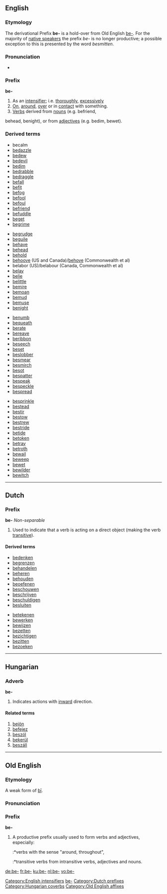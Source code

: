 {{see|be|Be|bè|bé|bê|bee|bée}}
{{wikipedia}}
==English==

===Etymology===
The derivational Prefix '''be-''' is a hold-over
from Old English [[be-#Old English|be-]]. For the majority of [[native speaker]]s the prefix ''be-'' is no longer productive; a possible exception to this is presented by the word ''besmitten''.

===Pronunciation===
* {{IPA|/bɪ/}}

===Prefix===
'''be-'''

# As an [[intensifier]]; i.e. [[thoroughly]], [[excessively]]
# [[on|On]], [[around]], [[over]] or in [[contact]] with something.
# [[verb|Verbs]] derived from [[nouns]] (e.g. befriend,
behead, benight), or from [[adjectives]] (e.g. bedim, bewet).

===Derived terms===
{{top4}}
*becalm
*[[bedazzle]]
*[[bedew]]
*[[bedevil]]
*[[bedim]]
*[[bedrabble]]
*[[bedraggle]]
*[[befall]]
*[[befit]]
*[[befog]]
*[[befool]]
*[[befoul]]
*[[befriend]]
*[[befuddle]]
*[[beget]]
*[[begrime]]
{{mid4}}
*[[begrudge]]
*[[beguile]]
*[[behave]]
*[[behead]]
*[[behold]]
*[[behoove]] (US and Canada)/[[behove]] (Commonwealth et al) 
*belabor (US)/belabour (Canada, Commonwealth et al)
*[[belay]]
*[[belie]]
*[[belittle]]
*[[bemire]]
*[[bemoan]]
*[[bemud]]
*[[bemuse]]
*[[benight]]
{{mid4}}
*[[benumb]]
*[[bequeath]]
*[[berate]]
*[[bereave]]
*[[beribbon]]
*[[beseech]]
*[[beset]]
*[[beslobber]]
*[[besmear]]
*[[besmirch]]
*[[besot]]
*[[bespatter]]
*[[bespeak]]
*[[bespeckle]]
*[[bespread]]
{{mid4}}
*[[besprinkle]]
*[[bestead]]
*[[bestir]]
*[[bestow]]
*[[bestrew]]
*[[bestride]]
*[[betide]]
*[[betoken]]
*[[betray]]
*[[betroth]]
*[[bewail]]
*[[beweep]]
*[[bewet]]
*[[bewilder]]
*[[bewitch]]
{{bottom}}

[[Category:English intensifiers]]
[[Category:English prefixes|be-]]
----

==Dutch==

===Prefix===
'''be-'''  ''Non-separable''

# Used to indicate that a verb is acting on a direct object (making the verb [[transitive]]).

====Derived terms====
{{top4}}
* [[bedenken]]
* [[begrenzen]]
* [[behandelen]]
* [[beheren]]
* [[behouden]]
* [[beoefenen]]
* [[beschouwen]]
* [[beschrijven]]
* [[beschuldigen]]
* [[besluiten]]
{{mid4}}
* [[betekenen]]
* [[bewerken]]
* [[bewijzen]]
* [[bezetten]]
* [[bezichtigen]]
* [[bezitten]]
* [[bezoeken]]
{{bottom}}

[[Category:Dutch prefixes]]

----

==Hungarian==

===Adverb===
'''be-'''

# Indicates actions with [[inward]] direction.

====Related terms====
# [[bejön]]
# [[befejez]]
# [[beszól]]
# [[bekerül]]
# [[beszáll]]

[[Category:Hungarian coverbs]]

----

==Old English==

===Etymology===
A weak form of [[bi|bī]].

===Pronunciation===
{{IPA|/be/}}

===Prefix===
'''be-'''

# A productive prefix usually used to form verbs and adjectives, especially:
#:*verbs with the sense "around, throughout",
#:*transitive verbs from intransitive verbs, adjectives and nouns.

[[Category:Old English affixes]]

[[de:be-]]
[[fr:be-]]
[[ku:be-]]
[[nl:be-]]
[[vo:be-]]